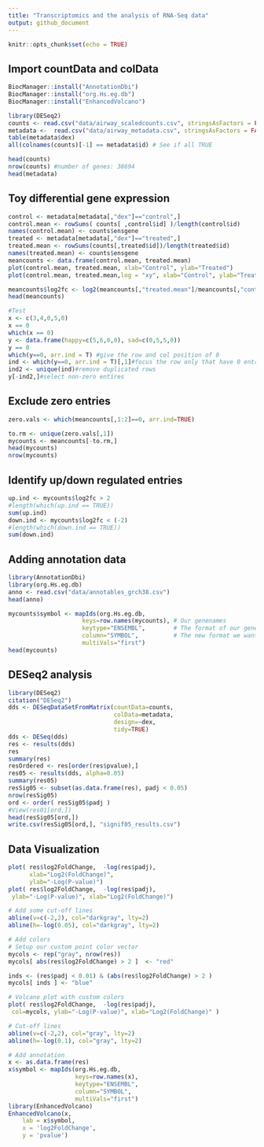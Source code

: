 ```yaml
---
title: "Transcriptomics and the analysis of RNA-Seq data"
output: github_document
---
```


```r
knitr::opts_chunk$set(echo = TRUE)
```

## Import countData and colData
```r
BiocManager::install("AnnotationDbi")
BiocManager::install("org.Hs.eg.db")
BiocManager::install("EnhancedVolcano")
```

```r
library(DESeq2)
counts <- read.csv("data/airway_scaledcounts.csv", stringsAsFactors = FALSE)
metadata <-  read.csv("data/airway_metadata.csv", stringsAsFactors = FALSE)
table(metadata$dex)
all(colnames(counts)[-1] == metadata$id) # See if all TRUE
```
```r
head(counts)
nrow(counts) #number of genes: 38694
head(metadata)
```

## Toy differential gene expression
```r
control <- metadata[metadata[,"dex"]=="control",]
control.mean <- rowSums( counts[ ,control$id] )/length(control$id)
names(control.mean) <- counts$ensgene
treated <- metadata[metadata[,"dex"]=="treated",]
treated.mean <- rowSums(counts[,treated$id])/length(treated$id)
names(treated.mean) <- counts$ensgene
meancounts <- data.frame(control.mean, treated.mean)
plot(control.mean, treated.mean, xlab="Control", ylab="Treated")
plot(control.mean, treated.mean,log = "xy", xlab="Control", ylab="Treated")
```

```r
meancounts$log2fc <- log2(meancounts[,"treated.mean"]/meancounts[,"control.mean"])
head(meancounts)
```

```r
#Test
x <- c(3,4,0,5,0)
x == 0
which(x == 0)
y <- data.frame(happy=c(5,6,0,0), sad=c(0,5,5,0))
y == 0
which(y==0, arr.ind = T) #give the row and col position of 0
ind <- which(y==0, arr.ind = T)[,1]#focus the row only that have 0 entries
ind2 <- unique(ind)#remove duplicated rows
y[-ind2,]#select non-zero entires
```

## Exclude zero entries
```r
zero.vals <- which(meancounts[,1:2]==0, arr.ind=TRUE)

to.rm <- unique(zero.vals[,1])
mycounts <- meancounts[-to.rm,]
head(mycounts)
nrow(mycounts)
```

## Identify up/down regulated entries
```r
up.ind <- mycounts$log2fc > 2
#length(which(up.ind == TRUE)) 
sum(up.ind)
down.ind <- mycounts$log2fc < (-2)
#length(which(down.ind == TRUE))
sum(down.ind)
```

## Adding annotation data
```r
library(AnnotationDbi)
library(org.Hs.eg.db)
anno <- read.csv("data/annotables_grch38.csv")
head(anno)
```
```r
mycounts$symbol <- mapIds(org.Hs.eg.db,
                     keys=row.names(mycounts), # Our genenames
                     keytype="ENSEMBL",        # The format of our genenames
                     column="SYMBOL",          # The new format we want to add
                     multiVals="first")
head(mycounts)
```

## DESeq2 analysis
```r
library(DESeq2)
citation("DESeq2")
dds <- DESeqDataSetFromMatrix(countData=counts, 
                              colData=metadata, 
                              design=~dex, 
                              tidy=TRUE)
dds <- DESeq(dds)
res <- results(dds)
res
summary(res)
resOrdered <- res[order(res$pvalue),]
res05 <- results(dds, alpha=0.05)
summary(res05)
resSig05 <- subset(as.data.frame(res), padj < 0.05)
nrow(resSig05)
ord <- order( resSig05$padj )
#View(res01[ord,])
head(resSig05[ord,])
write.csv(resSig05[ord,], "signif05_results.csv")
```

## Data Visualization
```r
plot( res$log2FoldChange,  -log(res$padj), 
      xlab="Log2(FoldChange)",
      ylab="-Log(P-value)")
plot( res$log2FoldChange,  -log(res$padj), 
 ylab="-Log(P-value)", xlab="Log2(FoldChange)")

# Add some cut-off lines
abline(v=c(-2,2), col="darkgray", lty=2)
abline(h=-log(0.05), col="darkgray", lty=2)
```
```r
# Add colors
# Setup our custom point color vector 
mycols <- rep("gray", nrow(res))
mycols[ abs(res$log2FoldChange) > 2 ]  <- "red" 

inds <- (res$padj < 0.01) & (abs(res$log2FoldChange) > 2 )
mycols[ inds ] <- "blue"

# Volcano plot with custom colors 
plot( res$log2FoldChange,  -log(res$padj), 
 col=mycols, ylab="-Log(P-value)", xlab="Log2(FoldChange)" )

# Cut-off lines
abline(v=c(-2,2), col="gray", lty=2)
abline(h=-log(0.1), col="gray", lty=2)
```

```r
# Add annotation
x <- as.data.frame(res)
x$symbol <- mapIds(org.Hs.eg.db, 
                   keys=row.names(x),
                   keytype="ENSEMBL",
                   column="SYMBOL",
                   multiVals="first")
library(EnhancedVolcano)
EnhancedVolcano(x,
    lab = x$symbol,
    x = 'log2FoldChange',
    y = 'pvalue')
```

